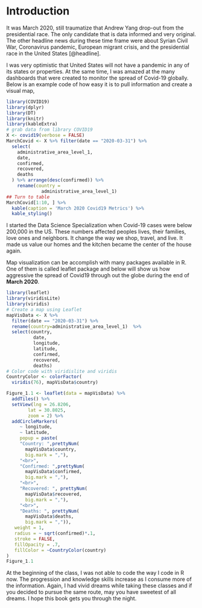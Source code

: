 # Introduction 

It was March 2020, still traumatize that Andrew Yang drop-out from the presidential race. The only candidate that is data informed and very original. The other headline news during these time frame were about Syrian Civil War, Coronavirus pandemic, European migrant crisis, and the presidential race in the United States [@headline]. 

I was very optimistic that United States will not have a pandemic in any of its states or properties. At the same time, I was amazed at the many dashboards that were created to monitor the spread of Covid-19 globally. Below is an example code of how easy it is to pull information and create a visual map,


```r
library(COVID19)
library(dplyr)
library(DT)
library(knitr)
library(kableExtra)
# grab data from library COVID19
X <- covid19(verbose = FALSE)
MarchCovid <- X %>% filter(date == "2020-03-31") %>% 
  select(
    administrative_area_level_1,
    date,
    confirmed,
    recovered,
    deaths
  ) %>% arrange(desc(confirmed)) %>% 
    rename(country = 
             administrative_area_level_1)
## Turn to table
MarchCovid[1:10, ] %>% 
  kable(caption = 'March 2020 Covid19 Metrics') %>%   
  kable_styling()
```


I started the Data Science Specialization when Covid-19 cases were below 200,000 in the US. These numbers affected peoples lives, their families, love ones and neighbors. It change the way we shop, travel, and live. It made us value our homes and the kitchen became the center of the house again.   

Map visualization can be accomplish with many packages available in R.  One of them is called leaflet package and below will show us how aggressive the spread of Covid19 through out the globe during the end of **March 2020**. 

```r
library(leaflet)
library(viridisLite)
library(viridis)
# Create a map using Leaflet
mapVisData <- X %>% 
  filter(date == "2020-03-31") %>%    
  rename(country=administrative_area_level_1)  %>% 
  select(country,
          date,
          longitude,
          latitude,
          confirmed,
          recovered,
          deaths)
# Color code with viridislite and viridis
CountryColor <- colorFactor(
  viridis(76), mapVisData$country)

Figure_1.1 <- leaflet(data = mapVisData) %>% 
  addTiles() %>% 
  setView(lng = 26.8206,
        lat = 30.8025,
        zoom = 2) %>% 
  addCircleMarkers(
     ~ longitude,
     ~ latitude,
     popup = paste(
     "Country: ",prettyNum(
       mapVisData$country, 
       big.mark = ","), 
     "<br>",
     "Confirmed: ",prettyNum(
       mapVisData$confirmed, 
       big.mark = ","), 
     "<br>",
     "Recovered: ", prettyNum(
       mapVisData$recovered, 
       big.mark = ","), 
     "<br>",
     "Deaths: ", prettyNum(
       mapVisData$deaths, 
       big.mark = ",")),
   weight = 1,
   radius = ~ sqrt(confirmed)*.1,
   stroke = FALSE,
   fillOpacity = .7,
   fillColor = ~CountryColor(country)
) 
Figure_1.1
```

At the beginning of the class, I was not able to code the way I code in R now. The progression and knowledge skills increase as I consume more of the information. Again, I had vivid dreams while taking these classes and if you decided to pursue the same route, may you have sweetest of all dreams. I hope this book gets you through the night.  


